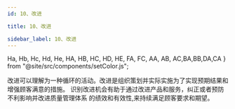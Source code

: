 ```yaml
---
id: 10、改进

title: 10、改进

sidebar_label: 10、改进
---
```


  Ha,
  Hb,
  Hc,
  Hd,
  He,
  HA,
  HB,
  HC,
  HD,
  HE,
  FA,
  FC,
  AA,
  AB,
  AC,BA,BB,DA,CA
} from "@site/src/components/setColor.js";


 改进可以理解为一种循环的活动。改进是组织策划并实际实施为了实现预期结果和
增强顾客满意的措施。
识别改进机会有助于通过改进产品和服务，纠正或者预防不利影响并改进质量管理体系
的绩效和有效性,来持续满足顾客要求和期望。


<DocCardList />



